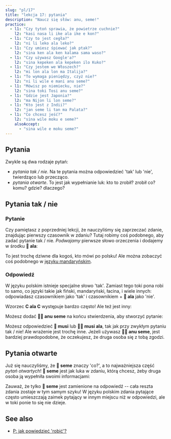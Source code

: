 ```yaml
---
slug: "pl/17"
title: "lekcja 17: pytania"
description: "Naucz się słów: anu, seme!"
practice:
  - l1: "Czy tytoń sprawia, że powietrze cuchnie?"
    l2: "kasi nasa li ike ala ike e kon?"
  - l1: "Czy to jest cegła?"
    l2: "ni li leko ala leko?"
  - l1: "Czy umiesz śpiewać jak ptak?"
    l2: "sina ken ala ken kalama sama waso?"
  - l1: "Czy używasz Google'a?"
    l2: "sina kepeken ala kepeken ilo Kuko?"
  - l1: "Czy jestem we Włoszech?"
    l2: "mi lon ala lon ma Italija?"
  - l1: "To wymaga pieniędzy, czyż nie?"
    l2: "ni li wile e mani anu seme?"
  - l1: "Mówisz po niemiecku, nie?"
    l2: "sina toki Tosi anu seme?"
  - l1: "Gdzie jest Japonia?"
    l2: "ma Nijon li lon seme?"
  - l1: "Kto jest z Indii?"
    l2: "jan seme li tan ma Palata?"
  - l1: "Co chcesz jeść?"
    l2: "sina wile moku e seme?"
    alsoAccept:
      - "sina wile e moku seme?"
---
```



## Pytania

Zwykle są dwa rodzaje pytań:

* *pytania tak / nie*. Na te pytania można odpowiedzieć 'tak' lub 'nie', twierdząco lub przecząco.
* *pytania otwarte*. To jest jak wypełnianie luk: kto to zrobił? zrobił co? komu? gdzie? dlaczego?

## Pytania tak / nie

### Pytanie

Czy pamiętasz z poprzedniej lekcji, że nauczyliśmy się zaprzeczać zdanie, znajdując pierwszy czasownik w zdaniu? Tutaj robimy coś podobnego, aby zadać pytanie tak / nie. *Podwajamy* pierwsze słowo orzeczenia i dodajemy w środku **󱤂 ala**:

<List>
  <Word sl="moku ala moku" m="czy ... je?" />
  <Sentence sl="pipi li moku ala moku e len?" m="Czy ćma je tkaninę?" />
  <Word sl="pona ala pona" m="czy ... jest dobry?" />
  <Sentence sl="kalama musi li pona ala pona tawa sina?" m="Czy muzyka jest dla ciebie dobra? (Czy lubisz muzykę?)" />
  <Word sl="wile ala wile" m="czy ... chce ...?" />
  <Sentence sl="sina wile ala wile lape lon supa?" m="Czy chcesz spać na łóżku?" />
  <Word sl="lon ala lon" m="czy ... jest w ...?" />
  <Sentence sl="ona li lon ala lon ma Mewika?" m="Czy oni są w USA?" />
</List>

To jest trochę dziwne dla kogoś, kto mówi po polsku! Ale można zobaczyć coś podobnego w [języku mandaryńskim](https://en.wikipedia.org/wiki/A-not-A_question#A-not-AB_form_4).

### Odpowiedź

W języku polskim istnieje specjalne słowo 'tak'. Zamiast tego toki pona robi to samo, co języki takie jak fiński, mandaryński, łacina, i wiele innych: odpowiadasz czasownikiem jako 'tak' i czasownikiem + **󱤂 ala** jako 'nie'.

<List>
  <Sentence sl="sitelen li musi ala musi?" m="Czy filmik jest śmieszny?" />
  <Word sl="musi." m="śmieszny. (= Tak, jest.)" />
  <Word sl="musi ala." m="nieśmieszny. (= Nie, nie jest.)" />
</List>

Wzorzec **C ala C** występuje bardzo często! Ale też jest inny:

<List>
  <Word sl="seme" m="co? jaki?" />
  <Word sl="anu" m="lub" />
  <Word sl="anu seme" m="... nieprawdaż? nie? albo co?" />
</List>

Możesz dodać **󱤇󱥙 anu seme** na końcu stwierdzenia, aby stworzyć pytanie:

<List>
  <Sentence sl="sitelen li musi anu seme?" m="Filmik jest śmieszny, nie?" />
</List>

Możesz odpowiedzieć **󱤻 musi** lub **󱤻󱤂 musi ala**, tak jak przy zwykłym pytaniu tak / nie! Ale wrażenie jest trochę inne. Jeżeli używasz **󱤇󱥙 anu seme**, jest bardziej prawdopodobne, że oczekujesz, że druga osoba się z tobą zgodzi.

## Pytania otwarte

Już się nauczyliśmy, że **󱥙 seme** znaczy 'co?', a to najważniejsza część *pytań otwartych*! **󱥙 seme** jest jak luka w zdaniu, którą chcesz, żeby druga osoba ją wypełniła swoimi informacjami:

<List>
  <Sentence sl="waso li lon seme?" m="Gdzie jest ptak? (dosł. 'Ptak jest przy czym?')" />
  <Sentence sl="waso li lon tomo." m="Ptak jest w domu." />
  <Sentence sl="soweli li utala e jan seme?" m="Kogo zaatakowało zwierzę? (dosł. 'Zwierzę zaatakowało którą osobę?')" />
  <Sentence sl="soweli li utala e jan Ema." m="Zwierzę zaatakowało Emmę." />
</List>

Zauważ, że tylko **󱥙 seme** jest zamienione na odpowiedź -- cała reszta zdania zostaje w tym samym szyku! W języku polskim zdania pytające często umieszczają zaimek pytający w innym miejscu niż w odpowiedzi, ale w toki ponie to się nie dzieje.

<Practice exercises={frontmatter.practice} client:load />

## See also
* [P: jak powiedzieć 'robić'?](/pl/doing/)
